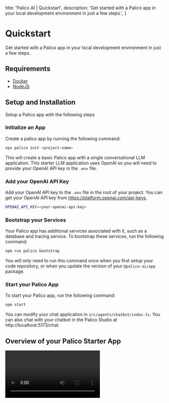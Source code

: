   title: 'Palico AI | Quickstart',
  description:
    'Get started with a Palico app in your local development environment in just a few steps.',
}

# Quickstart

Get started with a Palico app in your local development environment in just a few steps.

## Requirements

- [Docker](https://hub.docker.com/)
- [NodeJS](https://nodejs.org/en)

## Setup and Installation
Setup a Palico app with the following steps

### Initialize an App

Create a palico app by running the following command:

```bash
npx palico init <project-name>
```

This will create a basic Palico app with a single conversational LLM application.
This starter LLM application uses OpenAI so you will need to provide your OpenAI API key in the `.env` file.

### Add your OpenAI API Key

Add your OpenAI API key to the `.env` file in the root of your project. You can get your OpenAI API key from https://platform.openai.com/api-keys.

```bash
OPENAI_API_KEY=<your-openai-api-key>
```

### Bootstrap your Services

Your Palico app has additional services associated with it, such as a database and tracing service. To bootstrap these services, run the following command:

```bash
npm run palico bootstrap
```

You will only need to run this command once when you first setup your code repository, or when you update the version of your `@palico-ai/app` package.

### Start your Palico App

To start your Palico app, run the following command:

```bash
npm start
```

You can modify your chat application in `src/agents/chatbot/index.ts`. You can also chat with your chatbot in the Palico Studio at http://localhost:5173/chat.

## Overview of your Palico Starter App

<div>
<video 
  src="https://utfs.io/f/jgQxPCq19TmnOU96LkIyZgJYG3PDQ6n2FucrIelRkNiHvLCx"
  controls
  style={{
    width: '100%',
    height: 'auto',
  }}
/>
</div>

